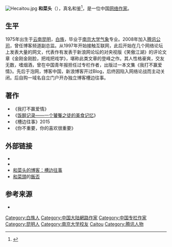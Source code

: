 {{Multiple issues|
{{Refimprove|time=2014-12-30T03:25:24+00:00}}
{{POV|time=2020-09-05T16:50:36+00:00}}
}}
[[File:Hecaitou.jpg|thumb]]
'''和菜头'''（{{bd|1975年|11月5日}}），真名和鉴<ref name="真名">{{Cite web |url=http://www.smweekly.com/news/report/201310/34616.aspx |title=陈坤微信会员制再调查 |accessdate=2014-10-08 |archive-date=2014-10-13 |archive-url=https://web.archive.org/web/20141013235231/http://www.smweekly.com/news/report/201310/34616.aspx |dead-url=no }}</ref>，是一位中国[[网络作家|网络作家]]。

==生平==
1975年出生于[[云南|云南]][[昆明|昆明]]，[[白族|白族]]，毕业于[[南京大学|南京大学]][[气象|气象]]专业。2008年加入[[腾讯公司|腾讯公司]]，曾任博客频道副总监。从1997年开始接触互联网，此后开始在几个网络论坛上发表大量的网文，代表作有发表于新浪网论坛的对央视版《笑傲江湖》的评论文章《金刚金刚脸，把戏把戏学》，堪称此类文章的登峰之作。其人性格豪爽，交友无数，嗜烟酒，曾在中国青年报担任过专栏作者，出版过一本文集《我打不赢爱情》。先后于泡网，博客中国，新浪博客开过Blog，后终因陷入网络论战而主动关闭。后自购一域名自立门户开办独立博客槽边往事。

== 著作 ==
*《我打不赢爱情》
*《[https://web.archive.org/web/20130128070206/http://read.douban.com/ebook/2432/ 饭醉记录——一个饕餮之徒的美食记忆]》
*《槽边往事》2015
*《你不重要，你的喜欢很重要》

== 外部链接 ==
*{{Sinaweibo|737747767}}
*{{Twitter|hecaitou}}
*[http://www.caobian.info 和菜头的博客：槽边往事]{{Wayback|url=http://www.caobian.info/ |date=20200918112716 }}
*[http://fanfou.com/%E5%92%8C%E8%8F%9C%E5%A4%B4 和菜頭]{{Wayback|url=http://fanfou.com/%E5%92%8C%E8%8F%9C%E5%A4%B4 |date=20200925200911 }}的[[飯否|飯否]]

== 参考来源 ==
{{Reflist}}
*

{{China-writer-stub}}
{{DEFAULTSORT:He Caitou}}
[[Category:白族人|Category:白族人]]
[[Category:中国大陆網路作家|Category:中国大陆網路作家]]
[[Category:中国专栏作家|Category:中国专栏作家]]
[[Category:昆明人|Category:昆明人]]
[[Category:南京大学校友|Category:南京大学校友]]
[[Category:和姓|Caitou]]
[[Category:腾讯人物|Category:腾讯人物]]